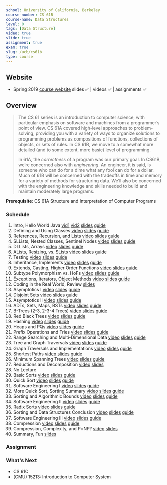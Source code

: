 ```yaml
---
school: University of California, Berkeley
course-number: CS 61B
course-name: Data Structures
level: 0
tags: [Data Structure]
video: true
slide: true
assignment: true
exam: true
slug: /ucb/cs61b
type: course
---
```



## Website

- Spring 2019 <a href="https://sp19.datastructur.es" target="_blank">course website</a> slides ✅ | videos ✅ | assignments ✅

## Overview

<blockquote cite="https://sp19.datastructur.es/about.html#general-background-information">
  <p>
    The CS 61 series is an introduction to computer science, with particular
    emphasis on software and machines from a programmer’s point of view. CS 61A
    covered high-level approaches to problem-solving, providing you with a
    variety of ways to organize solutions to programming problems as
    compositions of functions, collections of objects, or sets of rules. In CS
    61B, we move to a somewhat more detailed (and to some extent, more basic)
    level of programming.
  </p>
  <p>
    In 61A, the <em>correctness</em> of a program was our primary goal. In
    CS61B, we’re concerned also with <em>engineering</em>. An engineer, it is
    said, is someone who can do for a dime what any fool can do for a dollar.
    Much of 61B will be concerned with the tradeoffs in time and memory for a
    variety of methods for structuring data. We’ll also be concerned with the
    engineering knowledge and skills needed to build and maintain moderately
    large programs.
  </p>
</blockquote>

**Prerequisite**: <Link to="/ucb/cs61a">CS 61A Structure and Interpretation of Computer Programs</Link>

### Schedule

1. Intro, Hello World Java <a href="https://www.youtube.com/playlist?list=PL8FaHk7qbOD58T7Zjfeq4m6K_D7eDg4TH" class="material" target="_blank">vid1</a> <a href="https://www.youtube.com/playlist?list=PL8FaHk7qbOD5k3bSznbTuZERTwr6lg2d_" class="material" target="_blank">vid2</a> <a href="https://docs.google.com/presentation/d/10w9dMLSGSlpVdVk0wVbXIBYT1-TEbUcoB40sIPhDPuQ/edit#slide=id.g397e8bf9f_013" class="material" target="_blank">slides</a> <a href="https://sp19.datastructur.es/materials/lectures/lec1/lec1.html" class="material" target="_blank">guide</a>
2. Defining and Using Classes <a href="https://www.youtube.com/playlist?list=PL8FaHk7qbOD6XopUFumnRzFCgYXshKex3" class="material" target="_blank">video</a> <a href="https://docs.google.com/presentation/d/1-wnnFpq2BUiGYeiUrbphXZwOyVScgcXDurTb5P7OCrQ/edit#slide=id.g2fbecbe0d1_1_2" class="material" target="_blank">slides</a> <a href="https://sp19.datastructur.es/materials/lectures/lec2/lec2.html" class="material" target="_blank">guide</a>
3. References, Recursion, and Lists <a href="https://www.youtube.com/playlist?list=PL8FaHk7qbOD7lprwG_xdIMLrwibZDi-Ll" class="material" target="_blank">video</a> <a href="https://docs.google.com/presentation/d/18Uj2jLnjJ30CWTUnf0qgHMzYRriC0is2hzrah9bh5_Q/edit?usp=sharing" class="material" target="_blank">slides</a> <a href="https://sp19.datastructur.es/materials/lectures/lec3/lec3.html" class="material" target="_blank">guide</a>
4. SLLists, Nested Classes, Sentinel Nodes <a href="https://www.youtube.com/playlist?list=PL8FaHk7qbOD4cp06tWA8i9m20pQLvcgE7" class="material" target="_blank">video</a> <a href="https://docs.google.com/presentation/d/1BUYrC_QFq14FtJu6YnjpPqX-uAZig626urU45uxtDEA/edit?usp=sharing" class="material" target="_blank">slides</a> <a href="https://sp19.datastructur.es/materials/lectures/lec4/lec4" class="material" target="_blank">guide</a>
5. DLLists, Arrays <a href="https://www.youtube.com/playlist?list=PL8FaHk7qbOD5Gy1o06RRilCqv0So31lJt" class="material" target="_blank">video</a> <a href="https://docs.google.com/presentation/d/1nRGXdApMS7yVqs04MRGZ62dZ9SoZLzrxqvX462G2UbA/edit?usp=sharing" class="material" target="_blank">slides</a> <a href="https://sp19.datastructur.es/materials/lectures/lec5/lec5" class="material" target="_blank">guide</a>
6. ALists, Resizing, vs. SLists <a href="https://www.youtube.com/playlist?list=PL8FaHk7qbOD4S8NCRyN3yQV2U2TpjWUhy" class="material" target="_blank">video</a> <a href="https://docs.google.com/presentation/d/1LGQeMHb8-HFKdvJi5nGKRIPZt4on18fZe-cIyTJv8_4/edit?usp=sharing" class="material" target="_blank">slides</a> <a href="https://sp19.datastructur.es/materials/lectures/lec6/lec6" class="material" target="_blank">guide</a>
7. Testing <a href="https://www.youtube.com/playlist?list=PL8FaHk7qbOD4ZfVY8g8lo5dFrLP-ctGmT" class="material" target="_blank">video</a> <a href="https://docs.google.com/presentation/d/1g2RwCFKvbv2x0lkFW9hwK1IcmNTHEqZloOLRgF4clhA/edit?usp=sharing" class="material" target="_blank">slides</a> <a href="https://sp19.datastructur.es/materials/lectures/lec7/lec7" class="material" target="_blank">guide</a>
8. Inheritance, Implements <a href="https://www.youtube.com/playlist?list=PL8FaHk7qbOD6km6LlaHLWgRl9SbhlTHk2" class="material" target="_blank">video</a> <a href="https://docs.google.com/presentation/d/1b-Ue_mWWMI2CeHfaU_GO6PWhIpAr_SyZge9JQJQFpXc/edit?usp=sharing" class="material" target="_blank">slides</a> <a href="https://sp19.datastructur.es/materials/lectures/lec8/lec8" class="material" target="_blank">guide</a>
9. Extends, Casting, Higher Order Functions <a href="https://www.youtube.com/playlist?list=PL8FaHk7qbOD6Mi8gDriGGeSnHi68QLuVD" class="material" target="_blank">video</a> <a href="https://docs.google.com/presentation/d/15dNZyGIvXbBwkZX35BMRQx7Qjdu6i7Ul5-uovsxut-c/edit?usp=sharing" class="material" target="_blank">slides</a> <a href="https://sp19.datastructur.es/materials/lectures/lec9/lec9" class="material" target="_blank">guide</a>
10. Subtype Polymorphism vs. HoFs <a href="https://www.youtube.com/playlist?list=PL8FaHk7qbOD56r1sGUGifsfC0KRDAsuZ3" class="material" target="_blank">video</a> <a href="https://docs.google.com/presentation/d/1r6tlayoFPJAjt4ADb757yCVHOCZ2DSTW5R7M7O-dT0Q/edit?usp=sharing" class="material" target="_blank">slides</a> <a href="https://sp19.datastructur.es/materials/lectures/lec10/lec10" class="material" target="_blank">guide</a>
11. Exceptions, Iterators, Object Methods <a href="https://www.youtube.com/watch?v=DWr8YNXPH6k&list=PL8FaHk7qbOD4vPE_Bd8QagarKi3kPw8rB" class="material" target="_blank">video</a> <a href="https://docs.google.com/presentation/d/1uItKUU8BDI8qSh_T8EO_0DWO34rKJtiO9nuoIj_VduE/edit?usp=sharing" class="material" target="_blank">slides</a> <a href="https://sp19.datastructur.es/materials/lectures/lec11/lec11" class="material" target="_blank">guide</a>
12. Coding in the Real World, Review <a href="https://docs.google.com/presentation/d/1QhGvi8FmDzyEyIFU_ONFfJYufNWwaNJUwbKq2Z7PDVI/edit?usp=sharing" class="material" target="_blank">slides</a>
13. Asymptotics I <a href="https://www.youtube.com/playlist?list=PL8FaHk7qbOD4oAdQOZ765z6aeqyKs2593" class="material" target="_blank">video</a> <a href="https://docs.google.com/presentation/d/16IBfr6JGMStfd2WqVaUIg4cWrGyeb_g3otsWpVqZJYw/edit?usp=sharing" class="material" target="_blank">slides</a> <a href="https://sp19.datastructur.es/materials/lectures/lec13/lec13" class="material" target="_blank">guide</a>
14. Disjoint Sets <a href="https://www.youtube.com/playlist?list=PL8FaHk7qbOD59HbdZE3x52KOhJJS54BlT" class="material" target="_blank">video</a> <a href="https://docs.google.com/presentation/d/1TQVF5vHJQb-Qp4h1RanhR8863QQJO-jO0R7GFTArrYo/edit?usp=sharing" class="material" target="_blank">slides</a> <a href="https://sp19.datastructur.es/materials/lectures/lec14/lec14" class="material" target="_blank">guide</a>
15. Asymptotics II <a href="https://www.youtube.com/playlist?list=PL8FaHk7qbOD5Ek10eT39UqAjcwr99xqZP" class="material" target="_blank">video</a> <a href="https://docs.google.com/presentation/d/1_LhI5V5JlcRHYU55_SF7ZHxPemBr9OVlNzj7ScYdg64/edit?usp=sharing" class="material" target="_blank">slides</a> <a href="https://sp19.datastructur.es/materials/lectures/lec15/lec15" class="material" target="_blank">guide</a>
16. ADTs, Sets, Maps, BSTs <a href="https://www.youtube.com/playlist?list=PL8FaHk7qbOD5JBcKwLbuUf6BAdotM4-1K" class="material" target="_blank">video</a> <a href="https://docs.google.com/presentation/d/1NkqojSVwLwdauC_SC5A2DplVx6AswzeXgn9LFi95APU/edit?usp=sharing" class="material" target="_blank">slides</a> <a href="https://sp19.datastructur.es/materials/lectures/lec16/lec16" class="material" target="_blank">guide</a>
17. B-Trees (2-3, 2-3-4 Trees) <a href="https://www.youtube.com/watch?v=0SCtnf84QrI&index=3&list=PL8FaHk7qbOD41EHkD7CgQuRw1jpH_Fv7-" class="material" target="_blank">video</a> <a href="https://docs.google.com/presentation/d/1zhQDvbcDZ9RJgJl0bmqwFFlHP8ExbDFo36Q9ZWH9EgU/edit?usp=sharing" class="material" target="_blank">slides</a> <a href="https://sp19.datastructur.es/materials/lectures/lec17/lec17" class="material" target="_blank">guide</a>
18. Red Black Trees <a href="https://www.youtube.com/watch?v=kkd8d0QhiQ0&list=PL8FaHk7qbOD6aKgTz2W-foDiTeBEaBoS3&index=2&t=0s" class="material" target="_blank">video</a> <a href="https://docs.google.com/presentation/d/1FVENq6nVfWEHohE8j3oQC6uutxWOghacBfJixFV3KQU/edit?usp=sharing" class="material" target="_blank">slides</a> <a href="https://sp19.datastructur.es/materials/lectures/lec18/lec18" class="material" target="_blank">guide</a>
19. Hashing <a href="https://www.youtube.com/playlist?list=PL8FaHk7qbOD67rFIKNVkDcucFwNjUq9-d" class="material" target="_blank">video</a> <a href="https://docs.google.com/presentation/d/1QevjelsyVO8Ea375VRhIf-o--MIMDYB83OxBbXnbQZU/edit?usp=sharing" class="material" target="_blank">slides</a> <a href="https://sp19.datastructur.es/materials/lectures/lec19/lec19" class="material" target="_blank">guide</a>
20. Heaps and PQs <a href="https://www.youtube.com/playlist?list=PL8FaHk7qbOD50LnOXTSpYgnVJQTIVFsmI" class="material" target="_blank">video</a> <a href="https://docs.google.com/presentation/d/1XgdL3QTKYRAVa14qQznoVORqrPug5tNdmiDmbqM5FlE/edit?usp=sharing" class="material" target="_blank">slides</a> <a href="https://sp19.datastructur.es/materials/lectures/lec20/lec20" class="material" target="_blank">guide</a>
21. Prefix Operations and Tries <a href="https://www.youtube.com/watch?v=F8Q-SHW2hAM&list=PL8FaHk7qbOD7eyAcACitG8neRNL2rsvng" class="material" target="_blank">video</a> <a href="https://docs.google.com/presentation/d/1yK88MIaVgAf3Pj-CMr_a4J_6KXCIQd-Fv4LvHDAghng/edit?usp=sharing" class="material" target="_blank">slides</a> <a href="https://sp19.datastructur.es/materials/lectures/lec21/lec21" class="material" target="_blank">guide</a>
22. Range Searching and Multi-Dimensional Data <a href="https://www.youtube.com/watch?v=BV9Yi7eAEyY&list=PL8FaHk7qbOD5I3wsXKTC70LwFX6KiA3Yy" class="material" target="_blank">video</a> <a href="https://docs.google.com/presentation/d/1lsbD88IP3XzrPkWMQ_SfueEgfiUbxdpo-90Xu_mih5U/edit?usp=sharing" class="material" target="_blank">slides</a> <a href="https://sp19.datastructur.es/materials/lectures/lec22/lec22" class="material" target="_blank">guide</a>
23. Tree and Graph Traversals <a href="https://www.youtube.com/watch?v=wkkCVWn7au4&index=1&list=PL8FaHk7qbOD4tIQrwqsx16fNq6uXNhauw" class="material" target="_blank">video</a> <a href="https://docs.google.com/presentation/d/1QJ2H8WKwNn9FXYTM38sZEp8vI_AEkHymQNYlDfohe_M/edit#slide=id.g54c7f70b17_0_322" class="material" target="_blank">slides</a> <a href="https://sp19.datastructur.es/materials/lectures/lec23/lec23" class="material" target="_blank">guide</a>
24. Graph Traversals and Implementations <a href="https://youtu.be/0fV6z8BX5U0" class="material" target="_blank">video</a> <a href="https://docs.google.com/presentation/d/143WntPl7CG5Po3utVK0jYSA0Jd6XKppT5h1juWEWhUU/edit?usp=sharing" class="material" target="_blank">slides</a> <a href="https://sp19.datastructur.es/materials/lectures/lec24/lec24" class="material" target="_blank">guide</a>
25. Shortest Paths <a href="https://youtu.be/iMoFtG1md3w" class="material" target="_blank">video</a> <a href="https://docs.google.com/presentation/d/1X_HRo2Wr9FwFrzRcH8Ppq6L5r1bEGrlhLS2L9hY4-Ec/edit?usp=sharing" class="material" target="_blank">slides</a> <a href="https://sp19.datastructur.es/materials/lectures/lec25/lec25" class="material" target="_blank">guide</a>
26. Minimum Spanning Trees <a href="https://www.youtube.com/watch?v=vnKK38JS9Ik&list=PL8FaHk7qbOD7SvlWei_-neNmgmXzJG2ad&index=1" class="material" target="_blank">video</a> <a href="https://docs.google.com/presentation/d/18leOHESniaJqqehiTR-YAL4WeEEcHJyRB9aw_S1FLG0/edit?usp=sharing" class="material" target="_blank">slides</a> <a href="https://sp19.datastructur.es/materials/lectures/lec26/lec26" class="material" target="_blank">guide</a>
27. Reductions and Decomposition <a href="https://youtu.be/VDXFc0sar80" class="material" target="_blank">video</a> <a href="https://docs.google.com/presentation/d/1srzyUpmXrwSLHaAZDYVCpmPFFsq5q-sTwPwdCJkIQVI/edit?usp=sharing" class="material" target="_blank">slides</a>
28. No Lecture
29. Basic Sorts <a href="https://youtu.be/AEAmgbls8TM" class="material" target="_blank">video</a> <a href="https://docs.google.com/presentation/d/1sKQPxOF2gBY1GaE8Nq_H2Zce2pMmkoDpbskukzFTSYM/edit?usp=sharing" class="material" target="_blank">slides</a> <a href="https://sp19.datastructur.es/materials/lectures/lec29/lec29" class="material" target="_blank">guide</a>
30. Quick Sort <a href="https://youtu.be/u35dILXioxk" class="material" target="_blank">video</a> <a href="https://docs.google.com/presentation/d/1vN37eB8HyjQiFq5N-x5zc6McdRu-5A3oenxCSNLBgU4/edit?usp=sharing" class="material" target="_blank">slides</a> <a href="https://sp19.datastructur.es/materials/lectures/lec30/lec30" class="material" target="_blank">guide</a>
31. Software Engineering I <a href="https://youtu.be/eS03npKka0c" class="material" target="_blank">video</a> <a href="https://docs.google.com/presentation/d/1-Ap-f0yBKFXvAs9DbjEcSfxeOssBb86htGaEz16q6Os/edit?usp=sharing" class="material" target="_blank">slides</a> <a href="https://sp19.datastructur.es/materials/lectures/lec31/lec31" class="material" target="_blank">guide</a>
32. More Quick Sort, Sorting Summary <a href="https://youtu.be/Yecyv1olgiE" class="material" target="_blank">video</a> <a href="https://docs.google.com/presentation/d/1fqG18P08NZSGbFd6goXx_yK_QeHg9GLSNPWr-a7TilY/edit?usp=sharing" class="material" target="_blank">slides</a> <a href="https://sp19.datastructur.es/materials/lectures/lec32/lec32" class="material" target="_blank">guide</a>
33. Sorting and Algorithmic Bounds <a href="https://www.youtube.com/playlist?list=PL8FaHk7qbOD7y8-q2qpfhZ-fzphsk3ETf" class="material" target="_blank">video</a> <a href="https://docs.google.com/presentation/d/1z2Av67MPCNEtTbpwAlocmF0ss3EruXdQkgy9jdqQ_hM/edit#slide=id.g42d4f6d39_01303" class="material" target="_blank">slides</a> <a href="https://sp19.datastructur.es/materials/lectures/lec33/lec33" class="material" target="_blank">guide</a>
34. Software Engineering II <a href="https://www.youtube.com/playlist?list=PL8FaHk7qbOD5evlzuFnuBv1tEM2mmq1vc&disable_polymer=true" class="material" target="_blank">video</a> <a href="https://docs.google.com/presentation/d/1CEJzMF0AeUiW6ZNPcEhrEwZfxX-kB1F8IJNi-t4_ILI/edit?usp=sharing" class="material" target="_blank">slides</a> <a href="https://sp19.datastructur.es/materials/lectures/lec34/lec34" class="material" target="_blank">guide</a>
35. Radix Sorts <a href="https://www.youtube.com/playlist?list=PL8FaHk7qbOD4vkAp0vFBizBL6IywKFdT5&disable_polymer=true" class="material" target="_blank">video</a> <a href="https://docs.google.com/presentation/d/1YBYV2ymAFiHHbSNcC1DRRi2C56blMxEsTZ7G_QE3q_8/edit?usp=sharing" class="material" target="_blank">slides</a> <a href="https://sp19.datastructur.es/materials/lectures/lec35/lec35" class="material" target="_blank">guide</a>
36. Sorting and Data Structures Conclusion <a href="https://www.youtube.com/playlist?list=PL8FaHk7qbOD4i4ozOgclL_5HMpZrHYA8c&disable_polymer=true" class="material" target="_blank">video</a> <a href="https://docs.google.com/presentation/d/139hGRXUGwrjjJjLYyy7eWD1JdxFSGQbpGYnwA_DMluA/edit" class="material" target="_blank">slides</a> <a href="https://sp19.datastructur.es/materials/lectures/lec36/lec36" class="material" target="_blank">guide</a>
37. Software Engineering III <a href="https://youtu.be/7lLGNXbAVzo" class="material" target="_blank">video</a> <a href="https://docs.google.com/presentation/d/1M1PPIKy3fWZBqyB0VS-YfZ1gmtdq9Yc4jIL8Pr0IZiM/edit?usp=sharing" class="material" target="_blank">slides</a> <a href="https://sp19.datastructur.es/materials/lectures/lec37/lec37" class="material" target="_blank">guide</a>
38. Compression <a href="https://www.youtube.com/playlist?list=PL8FaHk7qbOD6kGO6F1uWKggr-Ie9TCMUZ&disable_polymer=true" class="material" target="_blank">video</a> <a href="https://docs.google.com/presentation/d/1PChiXMquyWo2RrLaPemaga-ihhcNMrM7JI4oVh37HcA/edit?usp=sharing" class="material" target="_blank">slides</a> <a href="https://sp19.datastructur.es/materials/lectures/lec38/lec38" class="material" target="_blank">guide</a>
39. Compression, Complexity, and P=NP? <a href="https://www.youtube.com/playlist?list=PL8FaHk7qbOD5nfUOOXco_8Sx5Nkt-Wgq8" class="material" target="_blank">video</a> <a href="https://docs.google.com/presentation/d/1HEnJvGENEfQmgOsHLMhgdPhO3_Xhpa6T4pODbowR4Ao/edit?usp=sharing" class="material" target="_blank">slides</a>
40. Summary, Fun <a href="https://docs.google.com/presentation/d/1bIEpqvR4Zw7C1E5BoemLSb2bpJSKy6EwAORd6MVqs00/" class="material" target="_blank">slides</a>

### Assignment

### What's Next

- CS 61C
- <Link to="/cmu/15213">(CMU) 15213: Introduction to Computer System</Link>
